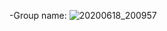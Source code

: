 -Group name: 
![20200618_200957](https://user-images.githubusercontent.com/94013467/143777772-1e3cc3d0-6c82-4a9e-963a-42f356bc0381.jpg)
